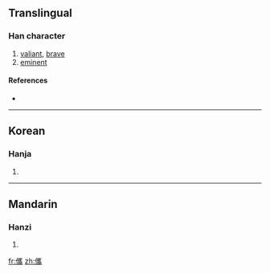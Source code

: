 ==Translingual==

===Han character===
{{Han char|rn=9|rad=人|as=18|sn=20|four=|canj=人山人月 (OUOB)}}

# [[valiant]], [[brave]]
# [[eminent]]

====References====
* {{Han ref|kx=0121.320|dkj=01304|hdz=10238.110|uh=5136|ud=20790}}

----

==Korean==

===Hanja===
{{ko-hanja|hangeul=[[혜]], [[휴]]|rv=hye, hyu|mr=hye, hyu}}

# {{defn|Korean}}

----

==Mandarin==

===Hanzi===
{{cmn-hanzi|pin=[[huì]] ([[hui4]])|wg=hui<sup>4</sup>}}

# {{defn|Mandarin}}

[[fr:儶]]
[[zh:儶]]